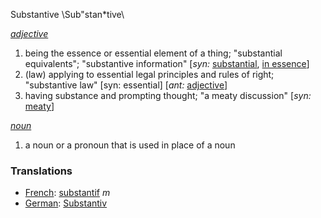Substantive \Sub"stan*tive\

''[[adjective]]'' 
# being the essence or essential element of a thing; "substantial equivalents"; "substantive information" [''syn:'' [[substantial]], [[in essence]]]
# (law) applying to essential legal principles and rules of right; "substantive law" [syn: essential] [''ant:'' [[adjective]]]
# having substance and prompting thought; "a meaty discussion" [''syn:'' [[meaty]]]

''[[noun]]''
# a noun or a pronoun that is used in place of a noun
===Translations===
*[[French]]: [[substantif]] ''m''
*[[German]]: [[Substantiv]]